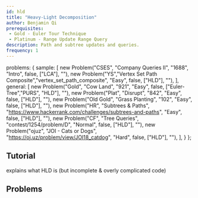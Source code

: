 ```yaml
---
id: hld
title: "Heavy-Light Decomposition"
author: Benjamin Qi
prerequisites: 
 - Gold - Euler Tour Technique
 - Platinum - Range Update Range Query
description: Path and subtree updates and queries.
frequency: 1
---
```



  problems: {
    sample: [
      new Problem("CSES", "Company Queries II", "1688", "Intro", false, ["LCA"], ""),
      new Problem("YS","Vertex Set Path Composite","vertex_set_path_composite", "Easy", false, ["HLD"], ""),
    ],
    general: [
      new Problem("Gold", "Cow Land", "921", "Easy", false, ["Euler-Tree","PURS", "HLD"], ""),
      new Problem("Plat", "Disrupt", "842", "Easy", false, ["HLD"], ""),
      new Problem("Old Gold", "Grass Planting", "102", "Easy", false, ["HLD"], ""),
      new Problem("HR", "Subtrees & Paths", "https://www.hackerrank.com/challenges/subtrees-and-paths", "Easy", false, ["HLD"], ""),
      new Problem("CF", "Tree Queries", "contest/1254/problem/D", "Normal", false, ["HLD"], ""),
      new Problem("ojuz", "JOI - Cats or Dogs", "https://oj.uz/problem/view/JOI18_catdog", "Hard", false, ["HLD"], ""),
    ],
  }
};

<problems-list problems={metadata.problems.sample} />

## Tutorial

<resources>
  <resource source="cp-algo" title="HLD" url="https://cp-algorithms.com/graph/hld.html" starred> </resource>
  <resource source="CF" title="AI-Cash - HLD Implementation" url="blog/entry/22072" starred></resource>
  <resource source="CF" title="adamant - Easiest HLD with subtree queries" url="blog/entry/53170" starred></resource>
  <resource source="anudeep2011" title="HLD" url="https://blog.anudeep2011.com/heavy-light-decomposition/">explains what HLD is (but incomplete & overly complicated code)</resource>
</resources>

## Problems

<problems-list problems={metadata.problems.general} />